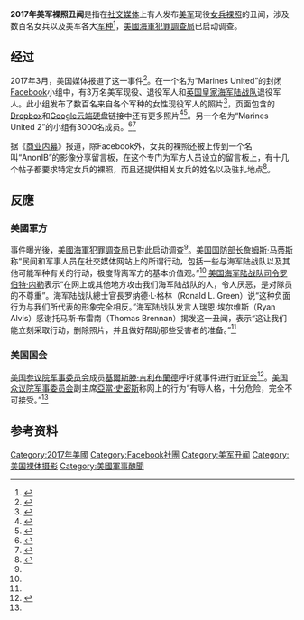 {{noteTA
|G1=PresidentsUS
|G2=PP
|G3=IT
|1=zh-hans:马蒂斯;zh-hant:馬蒂斯;zh-tw:馬提斯;
}}
'''2017年美军裸照丑闻'''是指在[[社交媒体|社交媒体]]上有人发布[[美军|美军]]现役[[女兵|女兵]][[裸照|裸照]]的丑闻，涉及数百名女兵以及美军各大[[军种|军种]]<ref>{{cite web|url=http://www.bbc.com/news/world-us-canada-39227547|title=US military nude photo sharing scandal widens beyond Marines|accessdate=2017-03-10|date=2017-03-10|website=BBC|archive-date=2020-11-12|archive-url=https://web.archive.org/web/20201112015928/https://www.bbc.com/news/world-us-canada-39227547|dead-url=no}}</ref>，[[美國海軍犯罪調查局|美國海軍犯罪調查局]]已启动调查。

== 经过 ==
2017年3月，美国媒体报道了这一事件<ref name="revealnews">{{cite web|url=https://www.revealnews.org/blog/hundreds-of-marines-investigated-for-sharing-photos-of-naked-colleagues/|title=Hundreds of Marines investigated for sharing photos of naked colleagues|accessdate=2017-03-10|date=2017-03-04|last1=Brennan|first1=Thomas James|website=Revealnews.org|archive-date=2020-11-14|archive-url=https://web.archive.org/web/20201114143509/https://www.revealnews.org/blog/hundreds-of-marines-investigated-for-sharing-photos-of-naked-colleagues/|dead-url=no}}</ref>。在一个名为“Marines United”的封闭[[Facebook|Facebook]]小组中，有3万名美军现役、退役军人和[[英国皇家海军陆战队|英国皇家海军陆战队]]退役军人。此小组发布了数百名来自各个军种的女性现役军人的照片<ref>{{cite web|url=http://www.businessinsider.com/nude-photo-marine-corps-pentagon-scandal-2017-3|title=The Marine Corps' nude-photo-sharing scandal is even worse than first realized|accessdate=2017-03-10|date=2017-03-09|last1=Szoldra|first1=Paul|website=Business Insider|archive-date=2020-08-05|archive-url=https://web.archive.org/web/20200805193731/https://www.businessinsider.com/nude-photo-marine-corps-pentagon-scandal-2017-3|dead-url=no}}</ref>，页面包含的[[Dropbox|Dropbox]]和[[Google_Drive|Google云端硬盘]]链接中还有更多照片<ref>{{cite web|url=http://www.npr.org/sections/thetwo-way/2017/03/06/518767235/sharing-of-nude-photos-of-female-marines-prompts-pentagon-investigation|title=Sharing Of Nude Photos Of Female Marines Online Prompts Pentagon Investigation|accessdate=2017-03-06|date=2017-03-06|last1=Chappell|first1=Bill|website=NPR|archive-date=2020-07-15|archive-url=https://web.archive.org/web/20200715044738/https://www.npr.org/sections/thetwo-way/2017/03/06/518767235/sharing-of-nude-photos-of-female-marines-prompts-pentagon-investigation|dead-url=no}}</ref><ref name="NBC NCIS">{{cite web|url=http://www.nbcnews.com/news/us-news/nude-photo-posts-female-marines-being-investigated-ncis-n729541|title=Nude Photo Posts of Female Marines Being Investigated by NCIS|accessdate=2017-03-10|date=2017-03-06|publisher=Associated Press|website=NBC News|location=Washington|archive-date=2020-11-12|archive-url=https://web.archive.org/web/20201112020422/https://www.nbcnews.com/news/us-news/nude-photo-posts-female-marines-being-investigated-ncis-n729541|dead-url=no}}</ref>。另一个名为“Marines United 2”的小组有3000名成员。<ref>{{cite web|last1=McLaughlin|first1=Eliott C.|last2=Stapleton|first2=AnneClaire|title=Secret Marines group is still sharing nude photos amid scandal|url=http://www.cnn.com/2017/03/08/politics/marines-united-photos-investigation/|website=CNN|accessdate=2017-03-10|date=2017-03-09|archive-date=2020-10-31|archive-url=https://web.archive.org/web/20201031051221/https://www.cnn.com/2017/03/08/politics/marines-united-photos-investigation/|dead-url=no}}</ref><ref name="Daily Beast">{{cite web|url=http://www.thedailybeast.com/articles/2017/03/10/marines-keep-sharing-women-s-nude-photos-in-secret-groups-after-getting-busted.html|title=Marines Keep Sharing Women’s Nude Photos in Secret Groups After Getting Busted|accessdate=2017-03-10|date=2017-03-10|last1=LaPorta|first1=James|last2=Laverty|first2=Rory|website=The Daily Beast|archive-date=2017-05-31|archive-url=https://web.archive.org/web/20170531053519/http://www.thedailybeast.com/articles/2017/03/10/marines-keep-sharing-women-s-nude-photos-in-secret-groups-after-getting-busted.html|dead-url=no}}</ref>

据《[[商业内幕|商业内幕]]》报道，除Facebook外，女兵的裸照还被上传到一个名叫“AnonIB”的影像分享留言板，在这个专门为军方人员设立的留言板上，有十几个帖子都要求特定女兵的裸照，而且还提供相关女兵的姓名以及驻扎地点<ref>{{Cite web|url=http://mil.huanqiu.com/world/2017-03/10291796.html|title=美国女兵裸照丑闻扩及各军种 丑闻惊动美军高层|accessdate=2017-03-19|author=陈欣|date=2017-03-11|publisher=环球网|archive-date=2017-06-13|archive-url=https://web.archive.org/web/20170613073342/http://mil.huanqiu.com/world/2017-03/10291796.html|dead-url=no}}</ref>。

== 反應==
=== 美國軍方 ===
事件曝光後，[[美國海軍犯罪調查局|美國海軍犯罪調查局]]已對此启动调查<ref name="NBC NCIS"/>。[[美国国防部长|美国国防部长]][[詹姆斯·马蒂斯|詹姆斯·马蒂斯]]称“民间和军事人员在社交媒体网站上的所谓行动，包括一些与海军陆战队以及其他可能军种有关的行动，极度背离军方的基本价值观。”<ref name="Daily Beast"/> [[美国海军陆战队司令|美国海军陆战队司令]][[罗伯特·内勒|罗伯特·内勒]]表示“在网上或其他地方攻击我们海军陆战队的人，令人厌恶，是对隊员的不尊重”。海军陆战队總士官長罗纳德·L·格林（Ronald L. Green）说“这种负面行为与我们所代表的形象完全相反。”海军陆战队发言人瑞恩·埃尔维斯（Ryan Alvis）感谢托马斯·布雷南（Thomas Brennan）揭发这一丑闻，表示“这让我们能立刻采取行动，删除照片，并且做好帮助那些受害者的准备。”<ref name="NBC NCIS"/>

=== 美国国会 ===
[[美国参议院军事委员会|美国参议院军事委员会]]成员[[基爾斯滕·吉利布蘭德|基爾斯滕·吉利布蘭德]]呼吁就事件进行[[听证会|听证会]]<ref>{{cite web|last1=Helsel|first1=Phil|title=Senator Calls for Hearing Over Marines Nude Photo Scandal|url=http://www.nbcnews.com/news/us-news/senator-calls-hearing-over-marines-nude-photo-scandal-n730911|website=NBC News|accessdate=2017-03-10|date=2017-03-08|archive-date=2020-11-25|archive-url=https://web.archive.org/web/20201125030627/https://www.nbcnews.com/news/us-news/senator-calls-hearing-over-marines-nude-photo-scandal-n730911|dead-url=no}}</ref>。[[美国众议院军事委员会|美国众议院军事委员会]]副主席[[亞當·史密斯_(政治家)|亞當·史密斯]]称网上的行为“有辱人格，十分危险，完全不可接受。”<ref name="NBC NCIS"/>

== 参考资料==
{{Reflist|30em}}

[[Category:2017年美國|Category:2017年美國]]
[[Category:Facebook社團|Category:Facebook社團]]
[[Category:美军丑闻|Category:美军丑闻]]
[[Category:美国裸体摄影|Category:美国裸体摄影]]
[[Category:美國軍事醜聞|Category:美國軍事醜聞]]